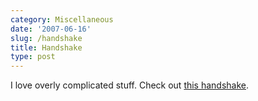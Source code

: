 ```yaml
---
category: Miscellaneous
date: '2007-06-16'
slug: /handshake
title: Handshake
type: post
---
```



I love overly complicated stuff. Check out
[this handshake](http://www.youtube.com/watch?v=vVge3CiE5uU).